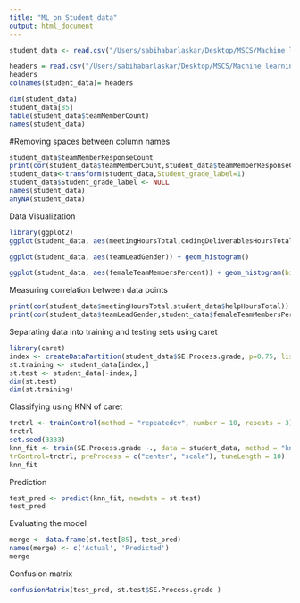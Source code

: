 ```yaml
---
title: "ML_on_Student_data"
output: html_document
---
```


```r

student_data <- read.csv("/Users/sabihabarlaskar/Desktop/MSCS/Machine learning/Project RF/data/SETAP_data/SETAP PROCESS DATA CORRECT AS FIE2016/setapProcessT1.csv",skip = 3,header = F)

headers = read.csv("/Users/sabihabarlaskar/Desktop/MSCS/Machine learning/Project RF/data/SETAP_data/SETAP PROCESS DATA CORRECT AS FIE2016/setapProcessT1.csv", skip = 1, header = F, nrows = 1, as.is = T)
headers
colnames(student_data)= headers

dim(student_data)
student_data[85]
table(student_data$teamMemberCount)
names(student_data)
```

#Removing spaces between column names
```r
student_data$teamMemberResponseCount
print(cor(student_data$teamMemberCount,student_data$teamMemberResponseCount))
student_data<-transform(student_data,Student_grade_label=1)
student_data$Student_grade_label <- NULL
names(student_data)
anyNA(student_data)

```



Data Visualization
```r
library(ggplot2)
ggplot(student_data, aes(meetingHoursTotal,codingDeliverablesHoursTotal)) + geom_point(aes(colour=factor(student_data$SE.Process.grade)))

ggplot(student_data, aes(teamLeadGender)) + geom_histogram()

ggplot(student_data, aes(femaleTeamMembersPercent)) + geom_histogram(binwidth=0.08)

```

Measuring correlation between data points
```r
print(cor(student_data$meetingHoursTotal,student_data$helpHoursTotal))
print(cor(student_data$teamLeadGender,student_data$femaleTeamMembersPercent))

```


Separating data into training and testing sets using caret
```r

library(caret)
index <- createDataPartition(student_data$SE.Process.grade, p=0.75, list=FALSE, times=1)
st.training <- student_data[index,]
st.test <- student_data[-index,]
dim(st.test)
dim(st.training)
```

Classifying using KNN of caret
```r
trctrl <- trainControl(method = "repeatedcv", number = 10, repeats = 3)
trctrl
set.seed(3333)
knn_fit <- train(SE.Process.grade ~., data = student_data, method = "knn",
trControl=trctrl, preProcess = c("center", "scale"), tuneLength = 10)
knn_fit
```

Prediction
```r
test_pred <- predict(knn_fit, newdata = st.test)
test_pred
```

Evaluating the model
```r
merge <- data.frame(st.test[85], test_pred)
names(merge) <- c('Actual', 'Predicted')
merge
```


Confusion matrix
```r
confusionMatrix(test_pred, st.test$SE.Process.grade )
```